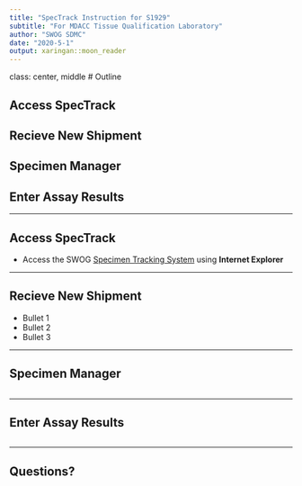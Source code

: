 ```yaml
---
title: "SpecTrack Instruction for S1929"
subtitle: "For MDACC Tissue Qualification Laboratory"
author: "SWOG SDMC"
date: "2020-5-1"
output: xaringan::moon_reader
---
```


class: center, middle 
# Outline

## Access SpecTrack
## Recieve New Shipment
## Specimen Manager
## Enter Assay Results

---

## Access SpecTrack

- Access the SWOG [Specimen Tracking System](https://crawb.crab.org/SpecTrack/Logon.aspx) using **Internet Explorer**

---

## Recieve New Shipment

- Bullet 1
- Bullet 2
- Bullet 3

---

## Specimen Manager

```r

```

---

## Enter Assay Results

```r

```

---

## Questions?
